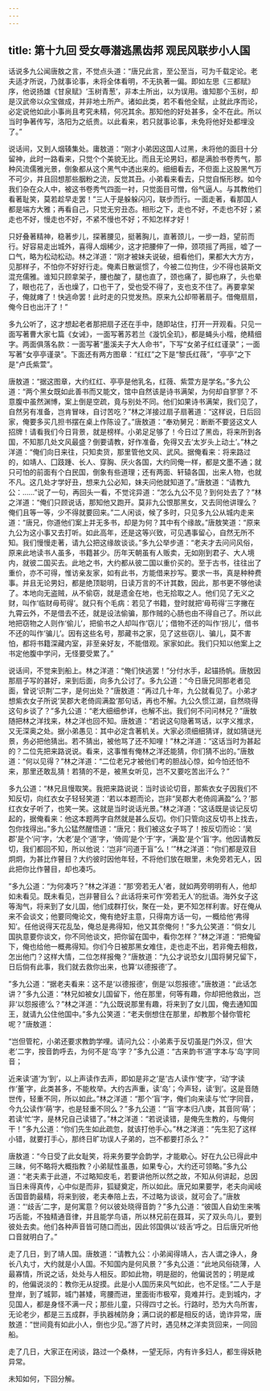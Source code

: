 ```yaml
---
---
---
```

title: 第十九回 受女辱潜逃黑齿邦 观民风联步小人国
---



话说多九公闻唐敖之言，不觉点头道：“唐兄此言，至公至当，可为千载定论。老夫适才所说，乃就事论事，未将全体看明，不无执著一偏。即如左思《三都赋》序，他说扬雄《甘泉赋》‘玉树青葱’，非本土所出，以为误用。谁知那个玉树，却是汉武帝以众宝做成，并非地土所产。诸如此类，若不看他全赋，止就此序而论，必定说他如此小事尚且考究未精，何况其余。那知他的好处甚多，全不在此。所以当时争著传写，洛阳为之纸贵。以此看来，若只就事论事，未免将他好处都埋没了。”

说话间，又到人烟辏集处。庸敖道：“刚才小弟因这国人过黑，未将他的面目十分留神，此时一路看来，只觉个个美貌无比。而且无论男妇，都是满脸书卷秀气，那种风流儒雅光景，倒象都从这个黑气中透出来的。细细看去，不但面上这股黑气万不可少，并且回想那些胭粉之流，反觉其丑。小弟看来看去，只觉自惭形秽。如今我们杂在众人中，被这书卷秀气四面一衬，只觉面目可憎，俗气逼人。与其教他们看著耻笑，莫若趁早走罢！”三人于是躲躲闪闪，联步而行。一面走著，看那国人都是端方大雅；再看自己，只觉无穷丑态。相形之下，走也不好，不走也不好；紧走也不好，慢走也不好，不紧不慢也不好；不知怎样才好！

只好叠著精神，稳著步儿，探著腰见，挺著胸儿，直著颈儿，一步一趋，望前而行。好容易走出城外，喜得人烟稀少，这才把腰伸了一伸，颈项摇了两摇，嘘了一口气，略为松动松动。林之洋道：“刚才被妹夫说破，细看他们，果都大大方方，见那样子，不怕你不好好行走。俺素日散诞惯了，今被二位拘住，少不得也装斯文混充儒雅。谁知只顾拿架子，腰也酸了，腿也直了，颈也痛了，脚也麻了，头也晕了，眼也花了，舌也燥了，口也干了，受也受不得了，支也支不住了。再要拿架子，俺就瘫了！快逃命罢！此时走的只觉发热。原来九公却带著扇子。借俺扇扇，俺今日也出汗了！”

多九公听了，这才想起老者那把扇子还在手中，随即站住，打开一开观看。只见一面写著曹大家七篇《女诫》，一面写著苏若兰《漩饥全玑》，都是蝇头小楷，绝精细字。两面俱落名款：一面写著“墨溪夫子大人命书”，下写“女弟子红红谨录”；一面写著“女亭亭谨录”。下面还有两方图章：“红红”之下是“黎氏红薇”，“亭亭”之下是“卢氏紫萱”。

唐敖道：“据这图章，大约红红、亭亭是他乳名，红薇、紫萱方是学名。”多九公道：“两个黑女既如此善书而又能文，馆中自然该是诗书满架，为何却自寥寥？不意腹中虽然渊博，案上倒是空疏，竟与别处不同。他们如果诗书满架，我们见了，自然另有准备，岂肯冒味，自讨苦吃？”林之洋接过扇子扇著道：“这样说，日后回家，俺要多买几担书摆在桌上作陈设了。”唐敖道：“奉劝舅兄：断断不要竖这文人招牌！请看我们今日背景，就是榜样。小弟足足够了！今日过了黑齿，将来所到各国，不知那几处文风最盛？倒要请教，好作准备，免得又去‘太岁头上动土’。”林之洋道：“俺们向日来往，只知卖货，那里管他文风、武风。据俺看来：将来路过的，如靖人、囗跂踵、长人、穿胸、厌火各国，大约同俺一样，都是文墨不通；就只可怕的前面有个白民国，倒象有些道理；还有两面、轩辕各国，出来人物，也就不凡。这几处才学好丑，想来九公必知，妹夫问他就知道了。”唐敖道：“请教九公：……”说了一句，再回头一看，不觉诧异道：“怎么九公不见？到何处去了？”林之洋道：“俺们只顾说话，那知他又跑开。莫非九公恨那黑女，又去同他讲理么？俺们且等一等，少不得就要回来。”二人闲谈，候了多时，只见多九公从城内走来道：“唐兄，你道他们案上并无多书，却是为何？其中有个缘故。”唐敖笑道：“原来九公为这小事又去打听。如此高年，还是这等兴致，可见遇事留心，自然无所不知。我们慢慢走著，请九公把这缘故谈谈。”多九公举步道：“老夫才去问问风俗，原来此地读书人虽多，书籍甚少。历年天朝虽有人贩卖，无如刚到君子、大人境内，就彼二国买去。此地之书，大约都从彼二国以重价买的。至于古书，往往出了重价，亦不可得，惟访亲友家，如有此书，方能借来抄写。要求一书，真是种种费事。并且无论男妇，都是绝顶聪明，日读万言的不计其数，因此，那书更不够他读了。本地向无盗贼，从不偷窃，就是遗金在地，也无拾取之人。他们见了无义之财，叫作‘临财毋苟得’。就只有个毛病：若见了书籍，登时就把‘毋苟得’三字撇在九霄云外，不是借去不还，就是设法偷骗，那作贼的心肠也由不得自己了。所以此地把窃物之人则作‘偷儿’，把偷书之人却叫作‘窃儿’；借物不还的叫作‘拐儿’，借书不还的叫作‘骗儿’。因有这些名号，那藏书之家，见了这些窃儿、骗儿，莫不害怕，都将书籍深藏内室，非至亲好友，不能借观。家家如此。我们只知以他案上之书定他腹中学问，无怪要受累了。”

说话间，不觉来到船上。林之洋道：“俺们快逃罢！”分付水手，起锚扬帆。唐敖因那扇子写的甚好，来到后面，向多九公讨了。多九公道：“今日唐兄同那老者见面，曾说‘识荆’二字，是何出处？”唐敖道：“再过几十年，九公就看见了。小弟才想紫衣女子所说‘吴郡大老倚闾满盈’那句话，再也不解。九公久惯江湖，自然晓得这句乡谈了？”多九公道：“老大细细参详，也解不出。我们何不问问林兄？”唐敖随把林之洋找来，林之洋也回不知。唐敖道：“若说这句隐著骂话，以字义推求，又无深奥之处。据小弟愚见：其中必定含著机关。大家必须细细猜详，就如猜谜光景，务必把他猜出。若不猜出，被他骂了还不知哩！”林之洋道：“这话当时为甚起的？二位先把来路说说。看来，这事惟有俺林之洋还能猜，你们猜不出的。”唐敖道：“何以见得？”林之洋道：“二位老兄才被他们考的胆战心惊，如今怕还怕不来，那里还敢乱猜！若猜的不是，被黑女听见，岂不又要吃苦出汗么？”

多九公道：“林兄且慢取笑。我把来路说说：当时谈论切音，那紫衣女子因我们不知反切，向红衣女子轻轻笑道：‘若以本题而论，岂非“吴郡大老倚闾满盈”么？’那红衣女子听了，也笑一笑。这就是当时说话光景。”林之洋道：“这话既是谈记反切起的，据俺看来：他这本题两字自然就是甚么反切。你们只管向这反切书上找去，包你找得出。”多九公猛然醒悟道：“唐兄：我们被这女子骂了！按反切而论：‘吴郡’是个‘问’字，‘大老’是个‘道’字，‘倚闾’是个‘于’字，‘满盈’是个‘盲’字。他因请教反切，我们都回不知，所以他说：‘岂非“问道于盲”么！’”林之洋道：“你们都是双目炯炯，为甚比作瞽目？大约彼时因他年轻，不将他们放在眼里，未免旁若无人，因此把你比作瞽目，却也凑巧。

”多九公道：“为何凑巧？”林之洋道：“那‘旁若无人’者，就如两旁明明有人，他却如未看见。既未看见，岂非瞽目么？此话将来可作‘旁若无人’的批语。海外女子这等淘气，将来到了女儿国，他们成群打伙，聚在一处，更不知怎样利害。好在俺从来不会谈文；他要同俺论文，俺有绝好主意，只得南方话一句，一概给他‘弗得知’。任他说得天花乱坠，俺总是弗得知，他又其奈俺何！”多九公笑道：“倘女儿国执意要你谈文，你不同他谈文，把你留在国中，看你怎样？”林之洋道：“把俺留下，俺也给他一概弗得知。你们今日被那黑女难住，走也走不出，若非俺去相救，怎出他门？这样大情，二位怎样报俺？”唐敖道：“九公才说恐女儿国将舅兄留下，日后倘有此事，我们就去救你出来，也算‘以德报德’了。

”多九公道：“据老夫看来：这不是‘以德报德’，倒是‘以怨报德’。”唐敖道：“此话怎讲？”多九公道：“林兄如被女儿国留下，他在那里，何等有趣，你却把他救出，岂非‘以怨报德’么？”林之洋道：“九公既说那里有趣，将来到了女儿国，俺去通知国王，就请九公住他国中。”多九公笑道：“老夫倒想住在那里，却教那个替你管柁呢？”唐敖道：

“岂但管柁，小弟还要求教韵学哩。请问九公：小弟素于反切虽是门外汉，但‘大老’二字，按音韵呼去，为何不是‘岛’字？”多九公道：“古来韵书‘道’字本与‘岛’字同音；

近来读‘道’为‘到’，以上声读作去声，即如是非之‘是’古人读作‘使’字，‘动’字读作‘董’字，此类甚多，不能枚举。大约古声重，读‘岛’；今声轻，读‘到’。这是音随世传，轻重不同，所以如此。”林之洋道：“那个‘盲’字，俺们向来读与‘忙’字同音，今九公读作‘萌’字，也是轻重不同么？”多九公道：“‘盲’字本归八庚，其音同‘萌’；若读‘忙’字，是林兄自己读错了。”林之洋道：“若说读错，是俺先生教的，与俺何干！”多九公道：“你们先生如此疏忽，就该打他手心。”林之洋道：“先生犯了这样小错，就要打手心，那终日旷功误人子弟的，岂不都要打杀么？”

唐敖道：“今日受了此女耻笑，将来务要学会韵学，才能歇心。好在九公已得此中三昧，何不略将大概指教？小弟赋性虽愚，如果专心，大约还可领略。”多九公道：“老夫素于此道，不过略知皮毛，若要讲他所以然之故，不知从何讲起，总因当日未得真传，心中似是而非，狐疑奠定，所以如此。唐兄如果要学，老夫向闻岐舌国音韵最精，将来到彼，老夫奉陪上去，不过略为谈谈，就可会了。”唐敖道：“‘歧舌’二字，是何寓意？何以彼处晓得音韵？”多九公道：“彼国人自幼生来嘴巧舌能，不独精通音律，并且能学鸟语，所以林兄前在聂耳，买了双头鸟儿，要到彼处去卖。他们各种声音皆可随口而出，因此邻国俱以‘歧舌’呼之。日后唐兄听他口音就明白了。”

走了几日，到了靖人国。唐敖道：“请教九公：小弟闻得靖人，古人谓之诤人，身长八丸寸，大约就是小人国。不知国内是何风景？”多丸公道：“此地风俗硗薄，人最寡情，所说之话，处处与人相反。即如此物，明是甜的，他偏说苦的；明是咸的，他偏说淡的：教你无从捉摸。此是小人国历来风气如此，也不足怪。”二人于是登岸，到了城郭，城门甚矮，弯腰而进，里面街市极窄，竟难并行。走到城内，才见国人，都是身怪不满一尺；那些儿童，只得四寸之长。行路时，恐为大鸟所害，无论老少，都是三五成群，手执器械防身；满口说的都是相反的话，诡诈异常，唐敖道：“世间竟有如此小人，倒也少见。”游了片时，遇见林之洋卖货回来，一同回船。

走了几日，大家正在闲谈，路过一个桑林，一望无际，内有许多妇人，都生得妖艳异常。

未知如何，下回分解。